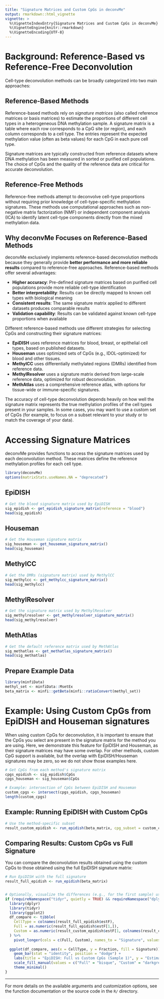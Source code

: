 ```yaml
---
title: "Signature Matrices and Custom CpGs in deconvMe"
output: rmarkdown::html_vignette
vignette: >
  %\VignetteIndexEntry{Signature Matrices and Custom CpGs in deconvMe}
  %\VignetteEngine{knitr::rmarkdown}
  %\VignetteEncoding{UTF-8}
---
```


# Background: Reference-Based vs Reference-Free Deconvolution

Cell-type deconvolution methods can be broadly categorized into two main approaches:

## Reference-Based Methods
Reference-based methods rely on *signature matrices* (also called reference matrices or basis matrices) to estimate the proportions of different cell types in a heterogeneous DNA methylation sample. A signature matrix is a table where each row corresponds to a CpG site (or region), and each column corresponds to a cell type. The entries represent the expected methylation value (often as beta values) for each CpG in each pure cell type.

Signature matrices are typically constructed from reference datasets where DNA methylation has been measured in sorted or purified cell populations. The choice of CpGs and the quality of the reference data are critical for accurate deconvolution.

## Reference-Free Methods
Reference-free methods attempt to deconvolve cell-type proportions without requiring prior knowledge of cell-type-specific methylation signatures. These methods use computational approaches such as non-negative matrix factorization (NMF) or independent component analysis (ICA) to identify latent cell-type components directly from the mixed methylation data.

## Why deconvMe Focuses on Reference-Based Methods

deconvMe exclusively implements reference-based deconvolution methods because they generally provide **better performance and more reliable results** compared to reference-free approaches. Reference-based methods offer several advantages:

- **Higher accuracy**: Pre-defined signature matrices based on purified cell populations provide more reliable cell-type identification
- **Better interpretability**: Results can be directly mapped to known cell types with biological meaning
- **Consistent results**: The same signature matrix applied to different datasets produces comparable results
- **Validation capability**: Results can be validated against known cell-type proportions when available

Different reference-based methods use different strategies for selecting CpGs and constructing their signature matrices:

- **EpiDISH** uses reference matrices for blood, breast, or epithelial cell types, based on published datasets.
- **Houseman** uses optimized sets of CpGs (e.g., IDOL-optimized) for blood and other tissues.
- **MethylCC** uses differentially methylated regions (DMRs) identified from reference data.
- **MethylResolver** uses a signature matrix derived from large-scale reference data, optimized for robust deconvolution.
- **MethAtlas** uses a comprehensive reference atlas, with options for tissue-wide or immune-specific signatures.

The accuracy of cell-type deconvolution depends heavily on how well the signature matrix represents the true methylation profiles of the cell types present in your samples. In some cases, you may want to use a custom set of CpGs (for example, to focus on a subset relevant to your study or to match the coverage of your data).

# Accessing Signature Matrices

deconvMe provides functions to access the signature matrices used by each deconvolution method. These matrices define the reference methylation profiles for each cell type.

```r
library(deconvMe)
options(matrixStats.useNames.NA = "deprecated")
```

## EpiDISH

```r
# Get the blood signature matrix used by EpiDISH
sig_epidish <- get_epidish_signature_matrix(reference = "blood")
head(sig_epidish)
```

## Houseman

```r
# Get the Houseman signature matrix
sig_houseman <- get_houseman_signature_matrix()
head(sig_houseman)
```

## MethylCC

```r
# Get the DMRs (signature matrix) used by MethylCC
sig_methylcc <- get_methylcc_signature_matrix()
head(sig_methylcc)
```

## MethylResolver

```r
# Get the signature matrix used by MethylResolver
sig_methylresolver <- get_methylresolver_signature_matrix()
head(sig_methylresolver)
```

## MethAtlas

```r
# Get the default reference matrix used by MethAtlas
sig_methatlas <- get_methatlas_signature_matrix()
head(sig_methatlas)
```

## Prepare Example Data

```r
library(minfiData)
methyl_set <- minfiData::MsetEx
beta_matrix <- minfi::getBeta(minfi::ratioConvert(methyl_set))
```

# Example: Using Custom CpGs from EpiDISH and Houseman signatures

When using custom CpGs for deconvolution, it is important to ensure that the CpGs you select are present in the signature matrix for the method you are using. Here, we demonstrate this feature for EpiDISH and Houseman, as their signature matrices may have some overlap. For other methods, custom CpG support is available, but the overlap with EpiDISH/Houseman signatures may be zero, so we do not show those examples here.

```r
# Get CpGs from each method's signature matrix
cpgs_epidish <- sig_epidish$CpGs
cpgs_houseman <- sig_houseman$CpGs

# Example: intersection of CpGs between EpiDISH and Houseman
custom_cpgs <- intersect(cpgs_epidish, cpgs_houseman)
length(custom_cpgs)
```

## Example: Running EpiDISH with Custom CpGs

```r
# Use the method-specific subset
result_custom_epidish <- run_epidish(beta_matrix, cpg_subset = custom_cpgs)
```

## Comparing Results: Custom CpGs vs Full Signature

You can compare the deconvolution results obtained using the custom CpGs to those obtained using the full EpiDISH signature matrix:

```r
# Run EpiDISH with the full signature
result_full_epidish <- run_epidish(beta_matrix)


# Optionally, visualize the differences (e.g., for the first sample) using tidyverse
if (requireNamespace("tidyr", quietly = TRUE) && requireNamespace("dplyr", quietly = TRUE) && requireNamespace("ggplot2", quietly = TRUE)) {
  library(dplyr)
  library(tidyr)
  library(ggplot2)
  df_compare <- tibble(
    CellType = colnames(result_full_epidish$estF),
    Full = as.numeric(result_full_epidish$estF[1,]),
    Custom = as.numeric(result_custom_epidish$estF[1, colnames(result_custom_epidish$estF)])
  ) %>%
    pivot_longer(cols = c(Full, Custom), names_to = "Signature", values_to = "Fraction")
  
  ggplot(df_compare, aes(x = CellType, y = Fraction, fill = Signature)) +
    geom_bar(stat = "identity", position = "dodge") +
    labs(title = "EpiDISH: Full vs Custom CpGs (Sample 1)", y = "Estimated Fraction") +
    scale_fill_manual(values = c("Full" = "bisque", "Custom" = "darkgreen"))+
    theme_minimal()
}
```

---

For more details on the available arguments and customization options, see the function documentation or the source code in the `R/` directory. 
